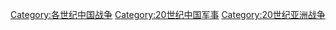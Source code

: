 [[Category:各世纪中国战争|Category:各世纪中国战争]]
[[Category:20世纪中国军事|Category:20世纪中国军事]]
[[Category:20世纪亚洲战争|Category:20世纪亚洲战争]]